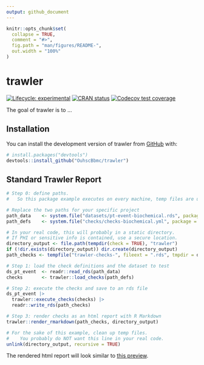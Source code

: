 ```yaml
---
output: github_document
---
```


<!-- README.md is generated from README.Rmd. Please edit that file -->

```r
knitr::opts_chunk$set(
  collapse = TRUE,
  comment = "#>",
  fig.path = "man/figures/README-",
  out.width = "100%"
)
```

# trawler

<!-- badges: start -->
[![Lifecycle: experimental](https://img.shields.io/badge/lifecycle-experimental-orange.svg)](https://lifecycle.r-lib.org/articles/stages.html#experimental)
[![CRAN status](https://www.r-pkg.org/badges/version/trawler)](https://CRAN.R-project.org/package=trawler)
[![Codecov test coverage](https://codecov.io/gh/OuhscBbmc/trawler/branch/main/graph/badge.svg)](https://app.codecov.io/gh/OuhscBbmc/trawler?branch=main)
<!-- badges: end -->

The goal of trawler is to ...

## Installation

You can install the development version of trawler from [GitHub](https://github.com/) with:

``` r
# install.packages("devtools")
devtools::install_github("OuhscBbmc/trawler")
```

## Standard Trawler Report

```r
# Step 0: define paths.
#   So this package example executes on every machine, temp files are used.

# Replace the two paths for your specific project
path_data    <- system.file("datasets/pt-event-biochemical.rds", package = "trawler")
path_defs    <- system.file("checks/checks-biochemical.yml", package = "trawler")

# In your real code, this will probably in a static directory.
# If PHI or sensitive info is contained, use a secure location.
directory_output <- file.path(tempdir(check = TRUE), "trawler")
if (!dir.exists(directory_output)) dir.create(directory_output)
path_checks <- tempfile("trawler-checks-", fileext = ".rds", tmpdir = directory_output)

# Step 1: load the check definitions and the dataset to test
ds_pt_event  <- readr::read_rds(path_data)
checks       <- trawler::load_checks(path_defs)

# Step 2: execute the checks and save to an rds file
ds_pt_event |>
  trawler::execute_checks(checks) |>
  readr::write_rds(path_checks)

# Step 3: render checks as an html report with R Markdown
trawler::render_rmarkdown(path_checks, directory_output)

# For the sake of this example, clean up temp files.
#    You probably do NOT want this line in your real code.
unlink(directory_output, recursive = TRUE)
```

The rendered html report will look similar to [this preview](https://htmlpreview.github.io/?https://github.com/OuhscBbmc/trawler/blob/main/inst/report-templates/rmarkdown-1/report-1.html).
